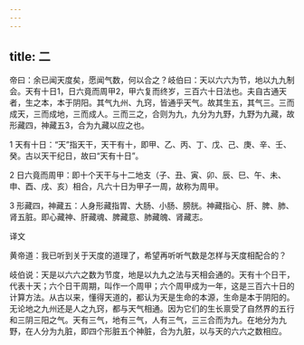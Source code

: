 ```yaml
---
---
---
```

title: 二
---




帝曰：余已闻天度矣，愿闻气数，何以合之？岐伯曰：天以六六为节，地以九九制会。天有十日1，日六竟而周甲2，甲六复而终岁，三百六十日法也。夫自古通天者，生之本，本于阴阳。其气九州、九窍，皆通乎天气。故其生五，其气三。三而成天，三而成地，三而成人。三而三之，合则为九，九分为九野，九野为九藏，故形藏四，神藏五3，合为九藏以应之也。

1 天有十日：“天”指天干，天干有十，即甲、乙、丙、丁、戊、己、庚、辛、壬、癸。古以天干纪日，故曰“天有十日”。

2 日六竟而周甲：即十个天干与十二地支（子、丑、寅、卯、辰、巳、午、未、申、酉、戌、亥）相合，凡六十日为甲子一周，故称为周甲。

3 形藏四，神藏五：人身形藏指胃、大肠、小肠、膀胱。神藏指心、肝、脾、肺、肾五脏。即心藏神、肝藏魂、脾藏意、肺藏魄、肾藏志。

译文

黄帝道：我已听到关于天度的道理了，希望再听听气数是怎样与天度相配合的？

岐伯说：天是以六六之数为节度，地是以九九之法与天相会通的。天有十个日干，代表十天；六个日干周期，叫作一个周甲；六个周甲成为一年，这是三百六十日的计算方法。从古以来，懂得天道的，都认为天是生命的本源，生命是本于阴阳的。无论地之九州还是人之九窍，都与天气相通。因为它们的生长禀受了自然界的五行和三阴三阳之气。天有三气，地有三气，人有三气，三三合而为九。在地分为九野，在人分为九脏，即四个形脏五个神脏，合为九脏，以与天的六六之数相应。